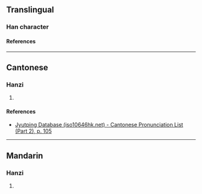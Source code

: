 {{character info}}
{{character info|0x2F89C}}
==Translingual==

===Han character===
{{Han char|rn=60|rad=彳|as=09|sn=12|four=|canj=HODWF|ids=⿰彳柬}}

====References====
{{Han ref|kx=0370.051|dkj=10143|hdz=20832.031|uh=5F9A|ud=24474}}
{{Han ref|uh=2F89C}}

----

==Cantonese==

===Hanzi===
{{yue-hanzi|jyut=[[gaan2]]|y=gaan2}}

# {{rfdef|yue|sort=彳09}}

====References====
* [http://www.iso10646hk.net/jp/document/download.jsp Jyutping Database (iso10646hk.net) - Cantonese Pronunciation List (Part 2), p. 105]

----

==Mandarin==

===Hanzi===
{{cmn-hanzi|pin=[[dōng]] ([[dong1]])|wg=tung<sup>1</sup>}}

# {{rfdef|cmn|sort=彳09}}